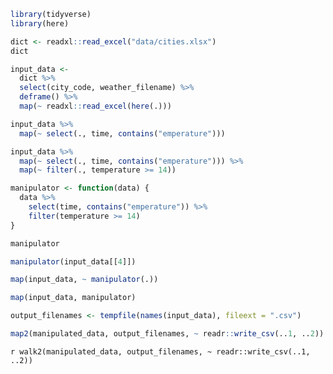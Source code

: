 <!--Setup 05-map-manip.R -->
```r
library(tidyverse)
library(here)
```


<!--Load dictionary from file -->
```r
dict <- readxl::read_excel("data/cities.xlsx")
dict
```


<!--Collect input data -->
```r
input_data <-
  dict %>%
  select(city_code, weather_filename) %>%
  deframe() %>%
  map(~ readxl::read_excel(here(.)))
```


<!--Manipulate results -->
```r
input_data %>%
  map(~ select(., time, contains("emperature")))
```


<!--Manipulate results more -->
```r
input_data %>%
  map(~ select(., time, contains("emperature"))) %>%
  map(~ filter(., temperature >= 14))
```


<!--Create a function to manipulate -->
```r
manipulator <- function(data) {
  data %>%
    select(time, contains("emperature")) %>%
    filter(temperature >= 14)
}
```


<!--Functions are first-class objects! -->
```r
manipulator
```


<!--Test the function -->
```r
manipulator(input_data[[4]])
```


<!--Run the function on the entire dataset -->
```r
map(input_data, ~ manipulator(.))
```


<!--Shortcut -->
```r
map(input_data, manipulator)
```


<!--Write back results: new file names -->
```r
output_filenames <- tempfile(names(input_data), fileext = ".csv")
```


<!--Iterate over pairs -->
```r
map2(manipulated_data, output_filenames, ~ readr::write_csv(..1, ..2))
```


<!--We don't really need the output -->
```r
walk2(manipulated_data, output_filenames, ~ readr::write_csv(..1, ..2))```

